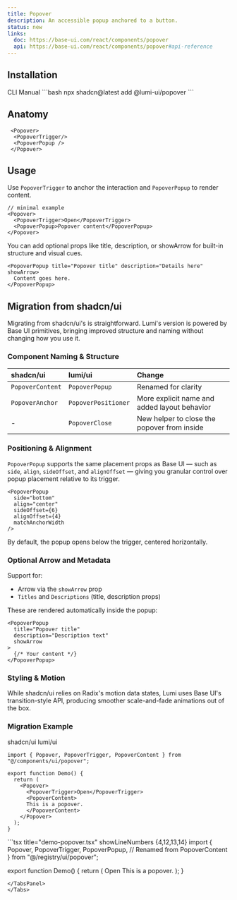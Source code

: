 ```yaml
---
title: Popover
description: An accessible popup anchored to a button.
status: new
links:
  doc: https://base-ui.com/react/components/popover
  api: https://base-ui.com/react/components/popover#api-reference
---
```


<ComponentPreview name="popover-demo" />

## Installation

<CodeTabs>
  <TabsList>
    <TabsTab value="cli">CLI</TabsTab>
    <TabsTab value="manual">Manual</TabsTab>
  </TabsList>

  <TabsPanel value="cli">
    ```bash
    npx shadcn@latest add @lumi-ui/popover
    ```
  </TabsPanel>

  <TabsPanel value="manual">
    <Steps>
      <Step title="Copy and paste the following code into your project.">
        <ComponentSourceCode name="popover" title="popover.tsx" collapsible/>
      </Step>
    </Steps>
  </TabsPanel>
</CodeTabs>


## Anatomy

```tsx
 <Popover>
  <PopoverTrigger/>
  <PopoverPopup />
 </Popover>
```

## Usage

Use `PopoverTrigger` to anchor the interaction and `PopoverPopup` to render content.
```tsx
// minimal example
<Popover>
  <PopoverTrigger>Open</PopoverTrigger>
  <PopoverPopup>Popover content</PopoverPopup>
</Popover>
```

You can add optional props like title, description, or showArrow for built-in structure and visual cues.
```tsx
<PopoverPopup title="Popover title" description="Details here" showArrow>
  Content goes here.
</PopoverPopup>
```



## Migration from shadcn/ui

Migrating from shadcn/ui's is straightforward. Lumi's version is powered by Base UI primitives, bringing improved structure and naming without changing how you use it.

### Component Naming & Structure

| shadcn/ui | lumi/ui | Change
| :--- | :--- | :--- |
| `PopoverContent`  | `PopoverPopup`  | Renamed for clarity
| `PopoverAnchor`  | `PopoverPositioner`  | More explicit name and added layout behavior
| -  | `PopoverClose`  | New helper to close the popover from inside


### Positioning & Alignment

`PopoverPopup` supports the same placement props as Base UI — such as `side`, `align`, `sideOffset`, and `alignOffset` — giving you granular control over popup placement relative to its trigger.

```tsx
<PopoverPopup
  side="bottom"
  align="center"
  sideOffset={6}
  alignOffset={4}
  matchAnchorWidth
/>
```
By default, the popup opens below the trigger, centered horizontally.

### Optional Arrow and Metadata

Support for:
- Arrow via the `showArrow` prop
- `Titles` and `Descriptions` (title, description props)

These are rendered automatically inside the popup:

```tsx
<PopoverPopup
  title="Popover title"
  description="Description text"
  showArrow
>
  {/* Your content */}
</PopoverPopup>
```

### Styling & Motion

While shadcn/ui relies on Radix's motion data states, Lumi uses Base UI's transition-style API, producing smoother scale-and-fade animations out of the box.

### Migration Example

<Tabs defaultValue="shadcn/ui"> 
  <TabsList> 
    <TabsTab value="shadcn/ui">shadcn/ui</TabsTab> 
    <TabsTab value="lumi/ui">lumi/ui</TabsTab> 
</TabsList> 
  <TabsPanel value="shadcn/ui"> 

  ```tsx title="demo-popover.tsx" 
  import { Popover, PopoverTrigger, PopoverContent } from "@/components/ui/popover";

  export function Demo() {
    return (
      <Popover>
        <PopoverTrigger>Open</PopoverTrigger>
        <PopoverContent>
        This is a popover.
        </PopoverContent>
      </Popover>
    );
  }
  ```
  </TabsPanel>
  <TabsPanel value="lumi/ui">
  ```tsx title="demo-popover.tsx" showLineNumbers {4,12,13,14}
  import {
    Popover,
    PopoverTrigger,
    PopoverPopup,       // Renamed from PopoverContent
  } from "@/registry/ui/popover";

  export function Demo() {
    return (
      <Popover>
        <PopoverTrigger>Open</PopoverTrigger>
        <PopoverPopup
          showArrow
          title="Popover title"
          description="This is a Lumi popover."
        >
          This is a popover.
        </PopoverPopup>
      </Popover>
    );
  }
  ```
  </TabsPanel> 
</Tabs>
